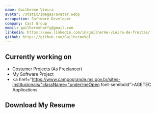 ```yaml
---
name: Guilherme Vieira
avatar: /static/images/avatar.webp
occupation: Software Developer 
company: Cast Group
email: guilhermeharfy@gmail.com
linkedin: https://www.linkedin.com/in/guilherme-vieira-de-freitas/
github: https://github.com/GuilhermeVgl
---
```


## Currently working on

- Costumer Projects (As Freelancer)
- My Software Project
- <a href="https://www.campogrande.ms.gov.br/sites-institucionais/"className="underlineOpen font-semibold">AGETEC Applications</a>

## Download My Resume
